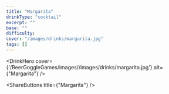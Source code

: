 ```yaml
---
title: "Margarita"
drinkType: "cocktail"
excerpt: ""
base: ""
difficulty: 
cover: "/images/drinks/margarita.jpg"
tags: []
---
```



<DrinkHero
  cover={'/BeerGoggleGames/images//images/drinks/margarita.jpg'}
  alt={"Margarita"}
/>

<DrinkSection title="Overview" icon="/BeerGoggleGames/images/info.webp">
  <!-- Add overview details -->
</DrinkSection>

<DrinkSection title="Ingredients" icon="/BeerGoggleGames/images/liquor.webp">
  <!-- Add ingredients -->
</DrinkSection>

<DrinkSection title="Recipe" icon="/BeerGoggleGames/images/rules.webp">
  <!-- Add steps -->
</DrinkSection>



<ShareButtons title={"Margarita"} />
<FeedbackCard></FeedbackCard>
